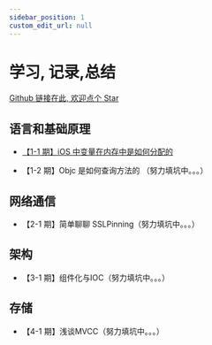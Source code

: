```yaml
---
sidebar_position: 1
custom_edit_url: null
---
```



# 学习, 记录,总结

[Github 链接在此, 欢迎点个 Star](https://github.com/OnePieceLv/blog)

## 语言和基础原理

- [【1-1 期】iOS 中变量在内存中是如何分配的](./language/WhereAreVariablesInMemory.mdx)
  
- 【1-2 期】Objc 是如何查询方法的 （努力填坑中。。。）

## 网络通信

- 【2-1 期】简单聊聊 SSLPinning（努力填坑中。。。）

## 架构

- 【3-1 期】组件化与IOC（努力填坑中。。。）

## 存储
- 【4-1 期】浅谈MVCC（努力填坑中。。。）
